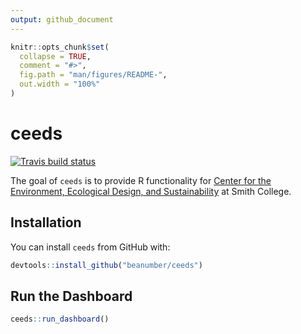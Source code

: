 ```yaml
---
output: github_document
---
```




<!-- README.md is generated from README.Rmd. Please edit that file -->

```r
knitr::opts_chunk$set(
  collapse = TRUE,
  comment = "#>",
  fig.path = "man/figures/README-",
  out.width = "100%"
)
```
# ceeds
<!-- badges: start -->
[![Travis build status](https://travis-ci.org/beanumber/ceeds.svg?branch=master)](https://travis-ci.org/beanumber/ceeds)
<!-- badges: end -->


The goal of `ceeds` is to provide R functionality for [Center for the Environment, Ecological Design, and Sustainability](https://www.smith.edu/about-smith/sustainable-smith/campus-sustainability) at Smith College.

## Installation

You can install `ceeds` from GitHub with:

```r
devtools::install_github("beanumber/ceeds")
```

## Run the Dashboard


```r
ceeds::run_dashboard()
```
